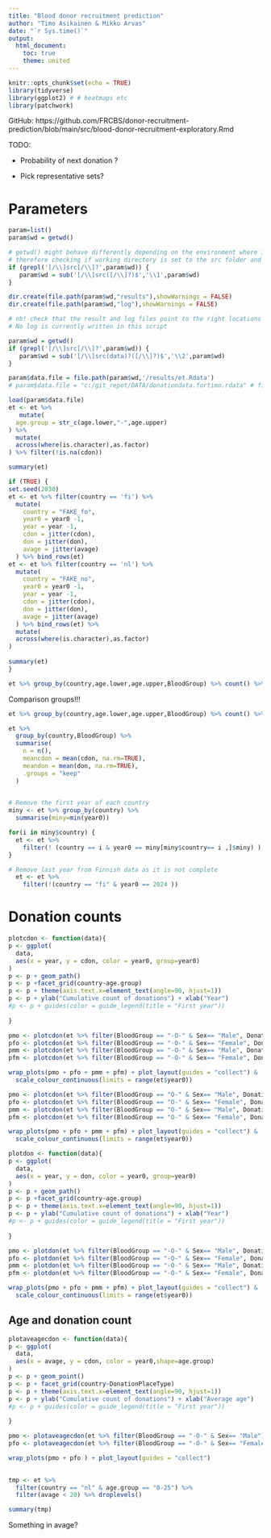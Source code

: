 ```yaml
---
title: "Blood donor recruitment prediction"
author: "Timo Asikainen & Mikko Arvas"
date: "`r Sys.time()`"
output:
  html_document:
    toc: true
    theme: united
---
```


```r
knitr::opts_chunk$set(echo = TRUE)
library(tidyverse)
library(ggplot2) # # heatmaps etc
library(patchwork)
```

GitHub: https://github.com/FRCBS/donor-recruitment-prediction/blob/main/src/blood-donor-recruitment-exploratory.Rmd


TODO:


- Probability of next donation ?

 - Pick representative sets?



# Parameters

```r
param=list()
param$wd = getwd()

# getwd() might behave differently depending on the environment where it is run (console vs. Rmd),
# therefore checking if working directory is set to the src folder and moving up if yes.
if (grepl('[/\\]src[/\\]?',param$wd)) {
   param$wd = sub('[/\\]src([/\\]?)$','\\1',param$wd)
}

dir.create(file.path(param$wd,"results"),showWarnings = FALSE)
dir.create(file.path(param$wd,"log"),showWarnings = FALSE)

# nb! check that the result and log files point to the right locations
# No log is currently written in this script
```


```r

param$wd = getwd()
if (grepl('[/\\]src[/\\]?',param$wd)) {
   param$wd = sub('[/\\]src(data)?([/\\]?)$','\\2',param$wd)
}

param$data.file = file.path(param$wd,'/results/et.Rdata')
# param$data.file = "c:/git_repot/DATA/donationdata.fortimo.rdata" # fi

```


```r

load(param$data.file)
et <- et %>%
   mutate(
  age.group = str_c(age.lower,"-",age.upper)
) %>% 
  mutate(
  across(where(is.character),as.factor)
) %>% filter(!is.na(cdon))

summary(et)

```

```r

if (TRUE) {
set.seed(2030)
et <- et %>% filter(country == 'fi') %>% 
  mutate(
    country = "FAKE_fo",
    year0 = year0 -1,
    year = year -1,
    cdon = jitter(cdon),
    don = jitter(don),
    avage = jitter(avage)
  ) %>% bind_rows(et)
et <- et %>% filter(country == 'nl') %>% 
  mutate(
    country = "FAKE_no",
    year0 = year0 -1,
    year = year -1,
    cdon = jitter(cdon),
    don = jitter(don),
    avage = jitter(avage)
  ) %>% bind_rows(et) %>%  
  mutate(
  across(where(is.character),as.factor)
)
  
summary(et)
}

```

```r
et %>% group_by(country,age.lower,age.upper,BloodGroup) %>% count() %>% filter(age.upper == 100 & age.lower == 0)
```
Comparison groups!!!


```r
et %>% group_by(country,age.lower,age.upper,BloodGroup) %>% count() %>% filter(!(age.upper == 100 & age.lower == 0))
```



```r

et %>% 
  group_by(country,BloodGroup) %>% 
  summarise(
    n = n(),
    meancdon = mean(cdon, na.rm=TRUE),
    meandon = mean(don, na.rm=TRUE),
    .groups = "keep"
  )
  

```


```r
# Remove the first year of each country
miny <- et %>% group_by(country) %>% 
  summarise(miny=min(year0))

for(i in miny$country) {
  et <- et %>% 
    filter(! (country == i & year0 == miny[miny$country== i ,]$miny) )
}

# Remove last year from Finnish data as it is not complete
  et <- et %>% 
    filter(!(country == "fi" & year0 == 2024 ))


```



# Donation counts


```r

plotcdon <- function(data){
p <- ggplot(
  data,
  aes(x = year, y = cdon, color = year0, group=year0)
) 
p <- p + geom_path()
p <- p +facet_grid(country~age.group)
p <- p + theme(axis.text.x=element_text(angle=90, hjust=1))
p <- p + ylab("Cumulative count of donations") + xlab("Year")
#p <- p + guides(color = guide_legend(title = "First year")) 
    
}

```


```r

pmo <- plotcdon(et %>% filter(BloodGroup == "-O-" & Sex== "Male", DonationPlaceType == 'Office')) + ggtitle("Male Office")
pfo <- plotcdon(et %>% filter(BloodGroup == "-O-" & Sex== "Female", DonationPlaceType == 'Office')) + ggtitle("Female Office")
pmm <- plotcdon(et %>% filter(BloodGroup == "-O-" & Sex== "Male", DonationPlaceType == 'Mobile')) + ggtitle("Male Mobile")
pfm <- plotcdon(et %>% filter(BloodGroup == "-O-" & Sex== "Female", DonationPlaceType == 'Mobile')) + ggtitle("Female Mobile")

wrap_plots(pmo + pfo + pmm + pfm) + plot_layout(guides = "collect") & 
  scale_colour_continuous(limits = range(et$year0))

```

```r

pmo <- plotcdon(et %>% filter(BloodGroup == "O-" & Sex== "Male", DonationPlaceType == 'Office')) + ggtitle("Male Office")
pfo <- plotcdon(et %>% filter(BloodGroup == "O-" & Sex== "Female", DonationPlaceType == 'Office')) + ggtitle("Female Office")
pmm <- plotcdon(et %>% filter(BloodGroup == "O-" & Sex== "Male", DonationPlaceType == 'Mobile')) + ggtitle("Male Mobile")
pfm <- plotcdon(et %>% filter(BloodGroup == "O-" & Sex== "Female", DonationPlaceType == 'Mobile')) + ggtitle("Female Mobile")

wrap_plots(pmo + pfo + pmm + pfm) + plot_layout(guides = "collect") & 
  scale_colour_continuous(limits = range(et$year0))

```


```r
plotdon <- function(data){
p <- ggplot(
  data,
  aes(x = year, y = don, color = year0, group=year0)
) 
p <- p + geom_path()
p <- p +facet_grid(country~age.group)
p <- p + theme(axis.text.x=element_text(angle=90, hjust=1))
p <- p + ylab("Cumulative count of donations") + xlab("Year")
#p <- p + guides(color = guide_legend(title = "First year")) 
    
}


```

```r

pmo <- plotdon(et %>% filter(BloodGroup == "-O-" & Sex== "Male", DonationPlaceType == 'Office')) + ggtitle("Male Office")
pfo <- plotdon(et %>% filter(BloodGroup == "-O-" & Sex== "Female", DonationPlaceType == 'Office')) + ggtitle("Female Office")
pmm <- plotdon(et %>% filter(BloodGroup == "-O-" & Sex== "Male", DonationPlaceType == 'Mobile')) + ggtitle("Male Mobile")
pfm <- plotdon(et %>% filter(BloodGroup == "-O-" & Sex== "Female", DonationPlaceType == 'Mobile')) + ggtitle("Female Mobile")

wrap_plots(pmo + pfo + pmm + pfm) + plot_layout(guides = "collect") & 
  scale_colour_continuous(limits = range(et$year0))

```


## Age and donation count


```r
plotaveagecdon <- function(data){
p <- ggplot(
  data,
  aes(x = avage, y = cdon, color = year0,shape=age.group)
) 
p <- p + geom_point()
p <- p + facet_grid(country~DonationPlaceType)
p <- p + theme(axis.text.x=element_text(angle=90, hjust=1))
p <- p + ylab("Cumulative count of donations") + xlab("Average age")
#p <- p + guides(color = guide_legend(title = "First year")) 
    
}


```

```r

pmo <- plotaveagecdon(et %>% filter(BloodGroup == "-O-" & Sex== "Male")) + ggtitle("Male")
pfo <- plotaveagecdon(et %>% filter(BloodGroup == "-O-" & Sex== "Female")) + ggtitle("Female")

wrap_plots(pmo + pfo ) + plot_layout(guides = "collect") 
  

```



```r
tmp <- et %>% 
  filter(country == "nl" & age.group == "0-25") %>% 
  filter(avage < 20) %>% droplevels()

summary(tmp)
```

Something in avage?